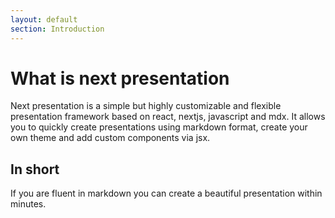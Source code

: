 ```yaml
---
layout: default
section: Introduction
---
```


# What is next presentation

Next presentation is a simple but highly customizable and flexible presentation
framework based on react, nextjs, javascript and mdx. It allows you to quickly
create presentations using markdown format, create your own theme and add custom
components via jsx.

## In short

If you are fluent in markdown you can create a beautiful presentation within
minutes.

<SlideControl />

<Navbar sections={false} />
